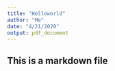```yaml
---
title: "Helloworld"
author: "Me"
date: "4/21/2020"
output: pdf_document
---
```

## This is a markdown file

